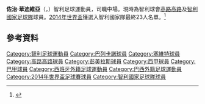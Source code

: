 {{expand|time=2014-06-19T01:43:40+00:00}}
{{noteTA
|G1=足球
|G2=巴甲
|G3=南美球會
|T=zh-hk:佐治·華迪維亞;zh-cn:乔治·巴尔迪维亚;zh-tw:喬治·巴爾迪維亞
|1=zh-hk:佐治·華迪維亞;zh-cn:乔治·巴尔迪维亚;zh-tw:喬治·巴爾迪維亞
|2=zh-hk:佐治;zh-cn:乔治;zh-tw:喬治
|3=zh-hk:華迪維亞;zh-cn:巴尔迪维亚;zh-tw:巴爾迪維亞
|4=zh-cn:帕尔梅拉斯;zh-hk:彭美拉斯;zh-tw:帕梅拉斯;
|5=zh-cn:巴列卡诺;zh-hk:華歷簡奴;zh-tw:巴列卡諾;
}}
{{Infobox football biography
| name           = Jorge Valdivia
| image          = Universidad de Chile - Colo-Colo, 2018-04-15 - Jorge Valdivia - 02.jpg
| image_size     = 200px
| caption        =  
| fullname       = Jorge Luis Valdivia Toro
| birth_date     = {{Birth date and age|df=y|1983|10|19}}
| birth_place    = {{VEN}}[[馬拉凱|馬拉凱]]
| height         = {{height|m=1.73}}
| position       = [[攻擊中場|攻擊中場]]
| currentclub    = [[高路高路|高路高路]]
| clubnumber     = 10
| youthyears1    = 1990–2002
| youthclubs1    = [[高路高路|高路高路]]
| years1         = 2003      | clubs1 = [[康塞普西翁大学竞技俱乐部|康塞普西翁大学]] | caps1 = 30  | goals1 =  7
| years2         = 2004      | clubs2 = [[巴列卡诺足球俱乐部|華歷簡奴]]                                  | caps2 =  5  | goals2 =  1
| years3         = 2004–2005 | clubs3 = [[塞尔维特足球俱乐部|塞爾維特]]                            | caps3 =  9  | goals3 =  2
| years4         = 2005–2006 | clubs4 = [[高路高路|高路高路]]                                       | caps4 = 32  | goals4 = 14 <!--ONLY LEAGUE CAPS & GOALS-->
| years5         = 2006–2008 | clubs5 = [[彭美拉斯|彭美拉斯]]         | caps5 = 93  | goals5 = 24 <!--ONLY LEAGUE CAPS & GOALS-->
| years6         = 2008–2010 | clubs6 = [[艾恩|艾恩]]                              | caps6 = 49  | goals6 = 18 <!--ONLY LEAGUE CAPS & GOALS-->
| years7         = 2010–2015 | clubs7 = [[彭美拉斯|彭美拉斯]]         | caps7 = 82  | goals7 =  7 <!--ONLY LEAGUE CAPS & GOALS-->
| years8         = 2015–2017     | clubs8 = [[阿爾華達足球會|阿爾華達]] 
| caps8  = 34
| goals8 = 8
| years9 = 2017–
| clubs9 = [[高路高路|高路高路]]
| caps9  = 13
| goals9 = 2
| nationalyears1 = 2004–
| nationalteam1  = [[智利國家足球隊|智利]]
| nationalcaps1  = 79
| nationalgoals1 = 7
| pcupdate       = 2017年12月10日
| ntupdate       = 2017年10月23日
}}
'''佐治·華迪維亞'''（{{lang-es|Jorge Valdivia}}，{{bd|1983年|10月19日|}}）智利足球運動員，司職中場。現時為智利球會[[高路高路|高路高路]]及[[智利國家足球隊|智利國家足球隊]]球員。[[2014年世界盃|2014年世界盃]]獲選入智利國家隊最終23人名單。<ref>{{Cite web |url=http://soccer.sina.com.hk/news/87/2/1/2435350/1.html |title=智利公佈世界盃23人名單 |accessdate=2014-06-19 |archive-date=2014-07-14 |archive-url=https://web.archive.org/web/20140714153637/http://soccer.sina.com.hk/news/87/2/1/2435350/1.html |dead-url=no }}</ref>

==參考資料==
{{reflist}}
{{足球小作品}}

{{2010年世界盃足球賽智利參賽名單}}
{{2014年世界盃足球賽智利參賽名單}}
{{2015年美洲國家盃足球賽智利參賽名單}}

{{DEFAULTSORT:Valdivia, Jorge}}
[[Category:智利足球運動員|Category:智利足球運動員]]
[[Category:巴列卡諾球員|Category:巴列卡諾球員]]
[[Category:塞維特球員|Category:塞維特球員]]
[[Category:高路高路球員|Category:高路高路球員]]
[[Category:彭美拉斯球員|Category:彭美拉斯球員]]
[[Category:西甲球員|Category:西甲球員]]
[[Category:巴甲球員|Category:巴甲球員]]
[[Category:西班牙外籍足球運動員|Category:西班牙外籍足球運動員]]
[[Category:巴西外籍足球運動員|Category:巴西外籍足球運動員]]
[[Category:2014年世界盃足球賽球員|Category:2014年世界盃足球賽球員]]
[[Category:智利國家足球隊球員|Category:智利國家足球隊球員]]